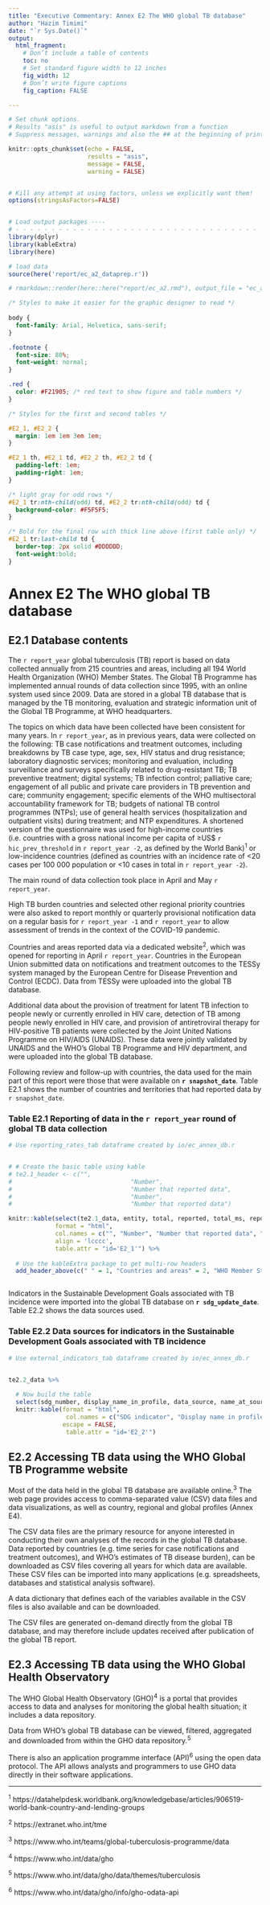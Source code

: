 ```yaml
---
title: "Executive Commentary: Annex E2 The WHO global TB database"
author: "Hazim Timimi"
date: "`r Sys.Date()`"
output: 
  html_fragment:
    # Don’t include a table of contents
    toc: no
    # Set standard figure width to 12 inches
    fig_width: 12
    # Don’t write figure captions
    fig_caption: FALSE

---
```



```r
# Set chunk options.
# Results "asis" is useful to output markdown from a function
# Suppress messages, warnings and also the ## at the beginning of printed text

knitr::opts_chunk$set(echo = FALSE, 
                      results = "asis",
                      message = FALSE,
                      warning = FALSE)


# Kill any attempt at using factors, unless we explicitly want them!
options(stringsAsFactors=FALSE)


# Load output packages ----
# - - - - - - - - - - - - - - - - - - - - - - - - - - - - - - - - - -
library(dplyr)
library(kableExtra)
library(here)

# load data
source(here('report/ec_a2_dataprep.r'))

# rmarkdown::render(here::here("report/ec_a2.rmd"), output_file = "ec_a2.html", output_dir = here::here("report/html/"))

```

```css

/* Styles to make it easier for the graphic designer to read */
  
body {
  font-family: Arial, Helvetica, sans-serif;
}

.footnote {
  font-size: 80%;
  font-weight: normal;
}

.red {
  color: #F21905; /* red text to show figure and table numbers */
}

/* Styles for the first and second tables */

#E2_1, #E2_2 {
  margin: 1em 1em 3em 1em;
}

#E2_1 th, #E2_1 td, #E2_2 th, #E2_2 td {
  padding-left: 1em;
  padding-right: 1em;
}

/* light gray for odd rows */
#E2_1 tr:nth-child(odd) td, #E2_2 tr:nth-child(odd) td {
  background-color: #F5F5F5;	
}

/* Bold for the final row with thick line above (first table only) */
#E2_1 tr:last-child td {
  border-top: 2px solid #DDDDDD;
  font-weight:bold;	
}


```
# Annex E2 The WHO global TB database

## E2.1 Database contents

The `r report_year` global tuberculosis (TB) report is based on data collected annually from 215 countries and areas, including all 194 World Health Organization (WHO) Member States. The Global TB Programme has implemented annual rounds of data collection since 1995, with an online system used since 2009. Data are stored in a global TB database that is managed by the TB monitoring, evaluation and strategic information unit of the Global TB Programme, at WHO headquarters.

The topics on which data have been collected have been consistent for many years. In `r report_year`, as in previous years, data were collected on the following: TB case notifications and treatment outcomes, including breakdowns by TB case type, age, sex, HIV status and drug resistance; laboratory diagnostic services; monitoring and evaluation, including surveillance and surveys specifically related to drug-resistant TB; TB preventive treatment; digital systems; TB infection control; palliative care; engagement of all public and private care providers in TB prevention and care; community engagement; specific elements of the WHO multisectoral accountability framework for TB; budgets of national TB control programmes (NTPs); use of general health services (hospitalization and outpatient visits) during treatment; and NTP expenditures. A shortened version of the questionnaire was used for high-income countries (i.e. countries with a gross national income per capita of ≥US$ `r hic_prev_threshold` in `r report_year -2`, as defined by the World Bank)^1^ or low-incidence countries (defined as countries with an incidence rate of <20 cases per 100 000 population or <10 cases in total in `r report_year -2`). 

The main round of data collection took place in April and May `r report_year`. 

High TB burden countries and selected other regional priority countries were also asked to report monthly or quarterly provisional notification data on a regular basis for `r report_year -1` and `r report_year` to allow assessment of trends in the context of the COVID-19 pandemic.

Countries and areas reported data via a dedicated website^2^,  which was opened for reporting in April `r report_year`. Countries in the European Union submitted data on notifications and treatment outcomes to the TESSy system managed by the European Centre for Disease Prevention and Control (ECDC). Data from TESSy were uploaded into the global TB database. 

Additional data about the provision of treatment for latent TB infection to people newly or currently enrolled in HIV care, detection of TB among people newly enrolled in HIV care, and provision of antiretroviral therapy for HIV-positive TB patients were collected by the Joint United Nations Programme on HIV/AIDS (UNAIDS). These data were jointly validated by UNAIDS and the WHO’s Global TB Programme and HIV department, and were uploaded into the global TB database.

Following review and follow-up with countries, the data used for the main part of this report were those that were available on **`r snapshot_date`**. <span class="red">Table E2.1</span> shows the number of countries and territories that had reported data by `r snapshot_date`.


### <span class="red">Table E2.1</span> Reporting of data in the `r report_year` round of global TB data collection

```r

# Use reporting_rates_tab dataframe created by io/ec_annex_db.r


# # Create the basic table using kable
# te2.1_header <- c("",
#                                 "Number",
#                                 "Number that reported data",
#                                 "Number",
#                                 "Number that reported data")

knitr::kable(select(te2.1_data, entity, total, reported, total_ms, reported_ms),
             format = "html",
             col.names = c("", "Number", "Number that reported data", "Number", "Number that reported data"),
             align = 'lcccc',
             table.attr = "id='E2_1'") %>% 
  
  # Use the kableExtra package to get multi-row headers
  add_header_above(c(" " = 1, "Countries and areas" = 2, "WHO Member States" = 2))



```

Indicators in the Sustainable Development Goals associated with TB incidence were imported into the global TB database on **`r sdg_update_date`**. <span class="red">Table E2.2</span> shows the data sources used.

### <span class="red">Table E2.2</span> Data sources for indicators in the Sustainable Development Goals associated with TB incidence

```r

# Use external_indicators_tab dataframe created by io/ec_annex_db.r


te2.2_data %>% 
  
  # Now build the table
  select(sdg_number, display_name_in_profile, data_source, name_at_source, source_url) %>% 
  knitr::kable(format = "html",
                col.names = c("SDG indicator", "Display name in profile", "Data source", "Name at source", "Source URL"),
               escape = FALSE,
                table.attr = "id='E2_2'")

```

## E2.2 Accessing TB data using the WHO Global TB Programme website 

Most of the data held in the global TB database are available online.^3^  The web page provides access to comma-separated value (CSV) data files and data visualizations, as well as country, regional and global profiles (<span class="red">Annex E4</span>). 

The CSV data files are the primary resource for anyone interested in conducting their own analyses of the records in the global TB database. Data reported by countries (e.g. time series for case notifications and treatment outcomes), and WHO’s estimates of TB disease burden), can be downloaded as CSV files covering all years for which data are available. These CSV files can be imported into many applications (e.g. spreadsheets, databases and statistical analysis software).

A data dictionary that defines each of the variables available in the CSV files is also available and can be downloaded.

The CSV files are generated on-demand directly from the global TB database, and may therefore include updates received after publication of the global TB report.

## E2.3 Accessing TB data using the WHO Global Health Observatory

The WHO Global Health Observatory (GHO)^4^ is a portal that provides access to data and analyses for monitoring the global health situation; it includes a data repository.

Data from WHO’s global TB database can be viewed, filtered, aggregated and downloaded from within the GHO data repository.^5^

There is also an application programme interface (API)^6^ using the open data protocol. The API allows analysts and programmers to use GHO data directly in their software applications.


<hr />
<div class="footnote">

^1^ https://datahelpdesk.worldbank.org/knowledgebase/articles/906519-world-bank-country-and-lending-groups

^2^ https://extranet.who.int/tme

^3^ https://www.who.int/teams/global-tuberculosis-programme/data

^4^ https://www.who.int/data/gho

^5^ https://www.who.int/data/gho/data/themes/tuberculosis

^6^ https://www.who.int/data/gho/info/gho-odata-api

</div>


